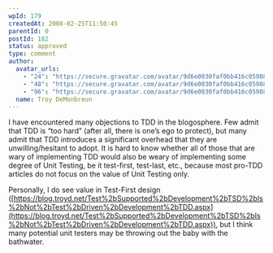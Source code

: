 ```yaml
---
wpId: 179
createdAt: 2008-02-25T11:50:45
parentId: 0
postId: 182
status: approved
type: comment
author:
  avatar_urls:
    - "24": "https://secure.gravatar.com/avatar/9d6e0030faf0bb416c0598836d1242b0?s=24&d=mm&r=g"
    - "48": "https://secure.gravatar.com/avatar/9d6e0030faf0bb416c0598836d1242b0?s=48&d=mm&r=g"
    - "96": "https://secure.gravatar.com/avatar/9d6e0030faf0bb416c0598836d1242b0?s=96&d=mm&r=g"
  name: Troy DeMonbreun
---
```


I have encountered many objections to TDD in the blogosphere. Few admit that TDD is “too hard” (after all, there is one’s ego to protect), but many admit that TDD introduces a significant overhead that they are unwilling/hesitant to adopt. It is hard to know whether all of those that are wary of implementing TDD would also be weary of implementing some degree of Unit Testing, be it test-first, test-last, etc., because most pro-TDD articles do not focus on the value of Unit Testing only.

Personally, I do see value in Test-First design  
([https://blog.troyd.net/Test%2bSupported%2bDevelopment%2bTSD%2bIs%2bNot%2bTest%2bDriven%2bDevelopment%2bTDD.aspx](https://blog.troyd.net/Test%2bSupported%2bDevelopment%2bTSD%2bIs%2bNot%2bTest%2bDriven%2bDevelopment%2bTDD.aspx)), but I think many potential unit testers may be throwing out the baby with the bathwater.